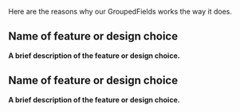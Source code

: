 Here are the reasons why our GroupedFields works the way it does.

## Name of feature or design choice

**A brief description of the feature or design choice.**

## Name of feature or design choice

**A brief description of the feature or design choice.**
